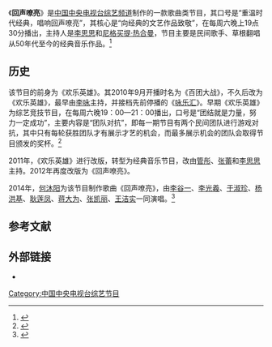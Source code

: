 {{电视节目信息框
| 名称     = 回声嘹亮
| 别名     = 
| 英文名称 = <!-- {{lang|en| }}  -->
| 图片     = 
| 图说     = 
| 分类     = 歌曲综艺
| 原创者   = 
| 导演     = 
| 监制     = 
| 出品人   = 
| 编剧     = 
| 制作人   = 
| 摄影     = 
| 主持人   = 李思思<br>尼格买提·热合曼
| 配音     =
| 旁白     = 
| 主题曲   = 李谷一、李光羲、蒋大为等《回声嘹亮》
| 片尾曲   = 
| 插曲     = 
| 地区     = {{CHNML}}
| 语言     = 普通话
| 集数     = 集
| 每集长   = 75分钟
| 制作公司 = 
| 首播地区 = {{CHNML}}
| 电视网   = [[中国中央电视台综艺频道|中国中央电视台综艺频道]]
| 开始     = 2012年1月2日
| 结束     = 
| 先于     = 
| 后于     = 
| 相关剧集 = 
| 官方网站 = 
}}
《'''回声嘹亮'''》是[[中国中央电视台综艺频道|中国中央电视台综艺频道]]制作的一款歌曲类节目，其口号是“重温时代经典，唱响回声嘹亮”，其核心是“向经典的文艺作品致敬”，在每周六晚上19点30分播出，主持人是[[李思思|李思思]]和[[尼格买提·热合曼|尼格买提·热合曼]]，节目主要是民间歌手、草根翻唱从50年代至今的经典音乐作品。<ref>{{cite web |url=http://news.163.com/14/0926/01/A71JRL6400014AED.html |title=《回声嘹亮》翻唱团向时代金曲致敬 |date=2014-09-26 |work=网易 |archive-url=https://web.archive.org/web/20141006075807/http://news.163.com/14/0926/01/A71JRL6400014AED.html |archive-date=2014-10-06 |dead-url=yes |accessdate=2014-09-30 }}</ref>

==历史==
该节目的前身为《欢乐英雄》。其2010年9月开播时名为《百团大战》，不久后改为《欢乐英雄》，最早由[[李咏|李咏]]主持，并接档先前停播的《[[咏乐汇|咏乐汇]]》。早期《欢乐英雄》为综艺竞技节目，在每周六晚19：00—21：00播出，口号是“团结就是力量，努力一定成功”，主要内容是“团队对抗”，即每一期节目有两个民间团队进行游戏对抗，其中只有每轮获胜团队才有展示才艺的机会，而最多展示机会的团队会取得节目颁发的奖杯。<ref>{{cite web|url=http://ent.sina.com.cn/v/2010-09-08/07593079875.shtml|title=资料：《百团大战》节目简介|date=2010-09-08|work=新浪网|access-date=2021-05-19|archive-date=2021-05-19|archive-url=https://web.archive.org/web/20210519103344/http://ent.sina.com.cn/v/2010-09-08/07593079875.shtml|dead-url=no}}</ref>

2011年，《欢乐英雄》进行改版，转型为经典音乐节目，改由[[管彤|管彤]]、[[张蕾_(主持人)|张蕾]]和[[李思思|李思思]]主持。2012年再度改版为《回声嘹亮》。

2014年，[[何沐阳|何沐阳]]为该节目制作歌曲《回声嘹亮》，由[[李谷一|李谷一]]、[[李光羲|李光羲]]、[[于淑珍|于淑珍]]、[[杨洪基|杨洪基]]、[[耿莲凤|耿莲凤]]、[[蒋大为|蒋大为]]、[[张凯丽|张凯丽]]、[[王洁实|王洁实]]一同演唱。<ref>{{cite web |url=http://ent.sina.com.cn/y/2014-01-10/11124078663.shtml |title=何沐阳创作时代新歌 聚首《回声嘹亮》 |date=2014-01-10 |work=新浪 |archive-date=2014-10-06 |archive-url=https://web.archive.org/web/20141006132308/http://ent.sina.com.cn/y/2014-01-10/11124078663.shtml |dead-url=no |accessdate=2014-09-30 }}</ref>

==参考文献==
{{reflist}}

==外部链接==
*{{Official website|1= http://ent.cctv.com/program/huishengliaoliang/shouye/}}

{{DEFAULTSORT:Hui回声嘹亮}}
[[Category:中国中央电视台综艺节目|Category:中国中央电视台综艺节目]]
